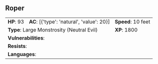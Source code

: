 ## Roper {#monster-roper}

```{=html}
<table class="table table-striped">
    <tbody>
        <tr>                    
            <td><b>HP</b>: 93</td>
            <td><b>AC</b>: [{'type': 'natural', 'value': 20}]</td>
            <td><b>Speed</b>: 10 feet</td>
        </tr>
        <tr>
            <td colspan="2"><b>Type</b>: Large Monstrosity (Neutral Evil)</td>
            <td><b>XP</b>: 1800</td>
        </tr>
        <tr>
            <td colspan="3"><b>Vulnerabilities</b>: </td>
        </tr>
        <tr>
            <td colspan="3"><b>Resists</b>: </td>
        </tr>
        <tr>
            <td colspan="3"><b>Languages</b>: </td>
        </tr>
    </tbody>
</table>
```